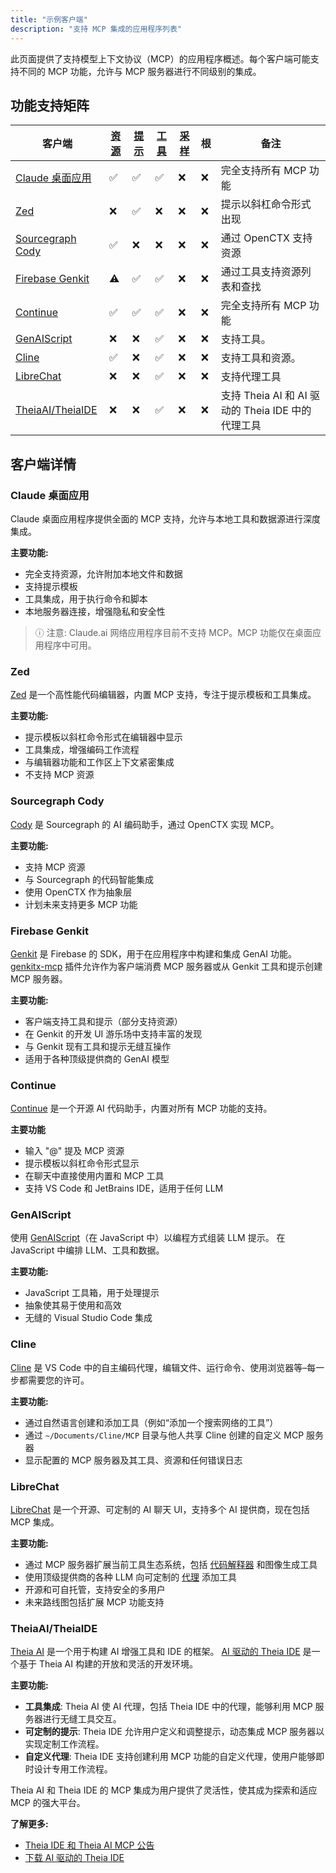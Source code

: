 ```yaml
---
title: "示例客户端"
description: "支持 MCP 集成的应用程序列表"
---
```


此页面提供了支持模型上下文协议（MCP）的应用程序概述。每个客户端可能支持不同的 MCP 功能，允许与 MCP 服务器进行不同级别的集成。

## 功能支持矩阵

| 客户端                    | [资源] | [提示] | [工具] | [采样] | 根 | 备注                                             |
|---------------------------|-------------|-----------|---------|------------|-------|---------------------------------------------------|
| [Claude 桌面应用][Claude] | ✅         | ✅         | ✅       | ❌          | ❌     | 完全支持所有 MCP 功能            |
| [Zed][Zed]                | ❌         | ✅         | ❌       | ❌          | ❌     | 提示以斜杠命令形式出现                  |
| [Sourcegraph Cody][Cody]  | ✅         | ❌         | ❌       | ❌          | ❌     | 通过 OpenCTX 支持资源                |
| [Firebase Genkit][Genkit] | ⚠️         | ✅         | ✅       | ❌          | ❌     | 通过工具支持资源列表和查找  |
| [Continue][Continue]      | ✅         | ✅         | ✅       | ❌          | ❌     | 完全支持所有 MCP 功能                 |
| [GenAIScript][GenAIScript]  | ❌         | ❌         | ✅       | ❌          | ❌     | 支持工具。 |
| [Cline][Cline]      | ✅         | ❌         | ✅       | ❌          | ❌     | 支持工具和资源。                 |
| [LibreChat][LibreChat]     | ❌         | ❌         | ✅       | ❌          | ❌     | 支持代理工具    |
| [TheiaAI/TheiaIDE][TheiaAI/TheiaIDE]     | ❌         | ❌         | ✅       | ❌          | ❌     | 支持 Theia AI 和 AI 驱动的 Theia IDE 中的代理工具    |

[Claude]: https://claude.ai/download
[Zed]: https://zed.dev
[Cody]: https://sourcegraph.com/cody
[Genkit]: https://github.com/firebase/genkit
[Continue]: https://github.com/continuedev/continue
[GenAIScript]: https://microsoft.github.io/genaiscript/reference/scripts/mcp-tools/
[Cline]: https://github.com/cline/cline
[LibreChat]: https://github.com/danny-avila/LibreChat
[TheiaAI/TheiaIDE]: https://eclipsesource.com/blogs/2024/12/19/theia-ide-and-theia-ai-support-mcp/

[资源]: https://modelcontextprotocol.io/docs/concepts/resources
[提示]: https://modelcontextprotocol.io/docs/concepts/prompts
[工具]: https://modelcontextprotocol.io/docs/concepts/tools
[采样]: https://modelcontextprotocol.io/docs/concepts/sampling

## 客户端详情

### Claude 桌面应用
Claude 桌面应用程序提供全面的 MCP 支持，允许与本地工具和数据源进行深度集成。

**主要功能:**
- 完全支持资源，允许附加本地文件和数据
- 支持提示模板
- 工具集成，用于执行命令和脚本
- 本地服务器连接，增强隐私和安全性

> ⓘ 注意: Claude.ai 网络应用程序目前不支持 MCP。MCP 功能仅在桌面应用程序中可用。

### Zed
[Zed](https://zed.dev/docs/assistant/model-context-protocol) 是一个高性能代码编辑器，内置 MCP 支持，专注于提示模板和工具集成。

**主要功能:**
- 提示模板以斜杠命令形式在编辑器中显示
- 工具集成，增强编码工作流程
- 与编辑器功能和工作区上下文紧密集成
- 不支持 MCP 资源

### Sourcegraph Cody
[Cody](https://openctx.org/docs/providers/modelcontextprotocol) 是 Sourcegraph 的 AI 编码助手，通过 OpenCTX 实现 MCP。

**主要功能:**
- 支持 MCP 资源
- 与 Sourcegraph 的代码智能集成
- 使用 OpenCTX 作为抽象层
- 计划未来支持更多 MCP 功能

### Firebase Genkit
[Genkit](https://github.com/firebase/genkit) 是 Firebase 的 SDK，用于在应用程序中构建和集成 GenAI 功能。 [genkitx-mcp](https://github.com/firebase/genkit/tree/main/js/plugins/mcp) 插件允许作为客户端消费 MCP 服务器或从 Genkit 工具和提示创建 MCP 服务器。

**主要功能:**
- 客户端支持工具和提示（部分支持资源）
- 在 Genkit 的开发 UI 游乐场中支持丰富的发现
- 与 Genkit 现有工具和提示无缝互操作
- 适用于各种顶级提供商的 GenAI 模型

### Continue
[Continue](https://github.com/continuedev/continue) 是一个开源 AI 代码助手，内置对所有 MCP 功能的支持。

**主要功能**
- 输入 "@" 提及 MCP 资源
- 提示模板以斜杠命令形式显示
- 在聊天中直接使用内置和 MCP 工具
- 支持 VS Code 和 JetBrains IDE，适用于任何 LLM

### GenAIScript
使用 [GenAIScript](https://microsoft.github.io/genaiscript/)（在 JavaScript 中）以编程方式组装 LLM 提示。 在 JavaScript 中编排 LLM、工具和数据。

**主要功能:**
- JavaScript 工具箱，用于处理提示
- 抽象使其易于使用和高效
- 无缝的 Visual Studio Code 集成

### Cline
[Cline](https://github.com/cline/cline) 是 VS Code 中的自主编码代理，编辑文件、运行命令、使用浏览器等–每一步都需要您的许可。

**主要功能:**
- 通过自然语言创建和添加工具（例如“添加一个搜索网络的工具”）
- 通过 `~/Documents/Cline/MCP` 目录与他人共享 Cline 创建的自定义 MCP 服务器
- 显示配置的 MCP 服务器及其工具、资源和任何错误日志

### LibreChat
[LibreChat](https://github.com/danny-avila/LibreChat) 是一个开源、可定制的 AI 聊天 UI，支持多个 AI 提供商，现在包括 MCP 集成。

**主要功能:**
- 通过 MCP 服务器扩展当前工具生态系统，包括 [代码解释器](https://www.librechat.ai/docs/features/code_interpreter) 和图像生成工具
- 使用顶级提供商的各种 LLM 向可定制的 [代理](https://www.librechat.ai/docs/features/agents) 添加工具
- 开源和可自托管，支持安全的多用户
- 未来路线图包括扩展 MCP 功能支持

### TheiaAI/TheiaIDE
[Theia AI](https://eclipsesource.com/blogs/2024/10/07/introducing-theia-ai/) 是一个用于构建 AI 增强工具和 IDE 的框架。 [AI 驱动的 Theia IDE](https://eclipsesource.com/blogs/2024/10/08/introducting-ai-theia-ide/) 是一个基于 Theia AI 构建的开放和灵活的开发环境。

**主要功能:**
- **工具集成**: Theia AI 使 AI 代理，包括 Theia IDE 中的代理，能够利用 MCP 服务器进行无缝工具交互。
- **可定制的提示**: Theia IDE 允许用户定义和调整提示，动态集成 MCP 服务器以实现定制工作流程。
- **自定义代理**: Theia IDE 支持创建利用 MCP 功能的自定义代理，使用户能够即时设计专用工作流程。

Theia AI 和 Theia IDE 的 MCP 集成为用户提供了灵活性，使其成为探索和适应 MCP 的强大平台。

**了解更多:**
- [Theia IDE 和 Theia AI MCP 公告](https://eclipsesource.com/blogs/2024/12/19/theia-ide-and-theia-ai-support-mcp/)
- [下载 AI 驱动的 Theia IDE](https://theia-ide.org/)


